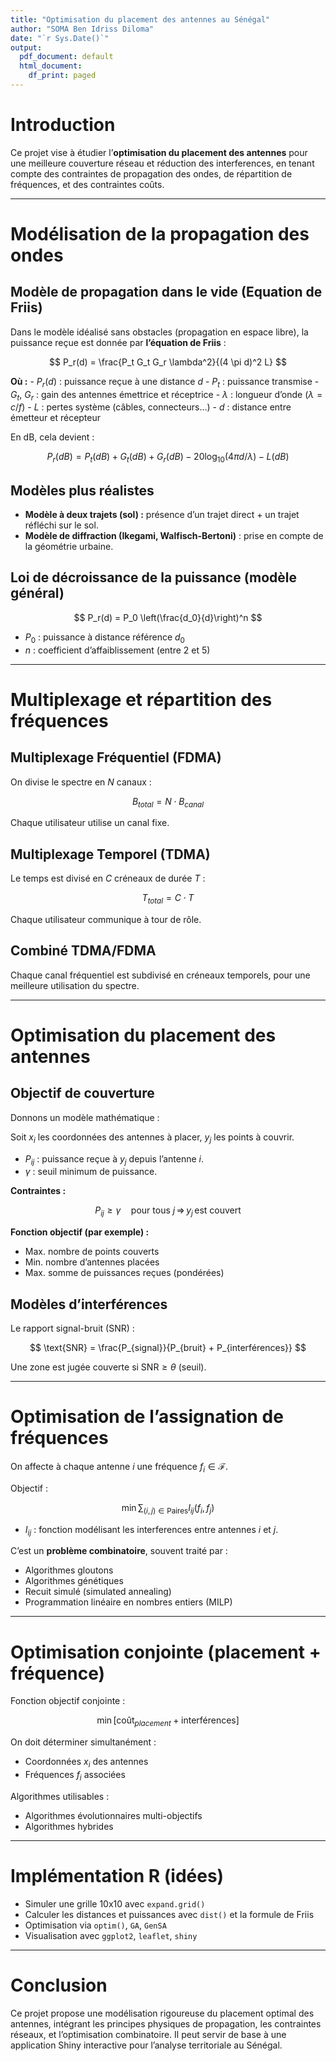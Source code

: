 ```yaml
---
title: "Optimisation du placement des antennes au Sénégal"
author: "SOMA Ben Idriss Diloma"
date: "`r Sys.Date()`"
output:
  pdf_document: default
  html_document:
    df_print: paged
---
```


# Introduction

Ce projet vise à étudier l'**optimisation du placement des antennes** pour une meilleure couverture réseau et réduction des interferences, en tenant compte des contraintes de propagation des ondes, de répartition de fréquences, et des contraintes coûts.

---

# Modélisation de la propagation des ondes

## Modèle de propagation dans le vide (Equation de Friis)

Dans le modèle idéalisé sans obstacles (propagation en espace libre), la puissance reçue est donnée par **l’équation de Friis** :

$$
P_r(d) = \frac{P_t G_t G_r \lambda^2}{(4 \pi d)^2 L}
$$

**Où :**
- $P_r(d)$ : puissance reçue à une distance $d$
- $P_t$ : puissance transmise
- $G_t$, $G_r$ : gain des antennes émettrice et réceptrice
- $\lambda$ : longueur d’onde ($\lambda = c / f$)
- $L$ : pertes système (câbles, connecteurs...)
- $d$ : distance entre émetteur et récepteur

En dB, cela devient :

$$
P_r(dB) = P_t(dB) + G_t(dB) + G_r(dB) - 20\log_{10}(4\pi d / \lambda) - L(dB)
$$

## Modèles plus réalistes

- **Modèle à deux trajets (sol) :** présence d'un trajet direct + un trajet réfléchi sur le sol.
- **Modèle de diffraction (Ikegami, Walfisch-Bertoni)** : prise en compte de la géométrie urbaine.

## Loi de décroissance de la puissance (modèle général)

$$
P_r(d) = P_0 \left(\frac{d_0}{d}\right)^n
$$

- $P_0$ : puissance à distance référence $d_0$
- $n$ : coefficient d’affaiblissement (entre 2 et 5)

---

# Multiplexage et répartition des fréquences

## Multiplexage Fréquentiel (FDMA)

On divise le spectre en $N$ canaux :

$$
B_{total} = N \cdot B_{canal}
$$

Chaque utilisateur utilise un canal fixe.

## Multiplexage Temporel (TDMA)

Le temps est divisé en $C$ créneaux de durée $T$ :

$$
T_{total} = C \cdot T
$$

Chaque utilisateur communique à tour de rôle.

## Combiné TDMA/FDMA

Chaque canal fréquentiel est subdivisé en créneaux temporels, pour une meilleure utilisation du spectre.

---

# Optimisation du placement des antennes

## Objectif de couverture

Donnons un modèle mathématique :

Soit $x_i$ les coordonnées des antennes à placer, $y_j$ les points à couvrir.

- $P_{ij}$ : puissance reçue à $y_j$ depuis l’antenne $i$.
- $\gamma$ : seuil minimum de puissance.

**Contraintes :**

$$
P_{ij} \geq \gamma \quad \text{pour tous } j \,\Rightarrow \, y_j \,\text{est couvert}
$$

**Fonction objectif (par exemple) :**

- Max. nombre de points couverts
- Min. nombre d'antennes placées
- Max. somme de puissances reçues (pondérées)

## Modèles d'interférences

Le rapport signal-bruit (SNR) :

$$
\text{SNR} = \frac{P_{signal}}{P_{bruit} + P_{interférences}}
$$

Une zone est jugée couverte si $\text{SNR} \geq \theta$ (seuil).

---

# Optimisation de l'assignation de fréquences

On affecte à chaque antenne $i$ une fréquence $f_i \in \mathcal{F}$.

Objectif : 

$$
\min \sum_{(i,j) \in \text{Paires}} I_{ij}(f_i, f_j)
$$

- $I_{ij}$ : fonction modélisant les interferences entre antennes $i$ et $j$.

C’est un **problème combinatoire**, souvent traité par :

- Algorithmes gloutons
- Algorithmes génétiques
- Recuit simulé (simulated annealing)
- Programmation linéaire en nombres entiers (MILP)

---

# Optimisation conjointe (placement + fréquence)

Fonction objectif conjointe :

$$
\min \Big[ \text{coût}_{placement} + \text{interférences} \Big]
$$

On doit déterminer simultanément :

- Coordonnées $x_i$ des antennes
- Fréquences $f_i$ associées

Algorithmes utilisables :

- Algorithmes évolutionnaires multi-objectifs
- Algorithmes hybrides

---

# Implémentation R (idées)

- Simuler une grille 10x10 avec `expand.grid()`
- Calculer les distances et puissances avec `dist()` et la formule de Friis
- Optimisation via `optim()`, `GA`, `GenSA`
- Visualisation avec `ggplot2`, `leaflet`, `shiny`

---

# Conclusion

Ce projet propose une modélisation rigoureuse du placement optimal des antennes, intégrant les principes physiques de propagation, les contraintes réseaux, et l’optimisation combinatoire. Il peut servir de base à une application Shiny interactive pour l’analyse territoriale au Sénégal.
